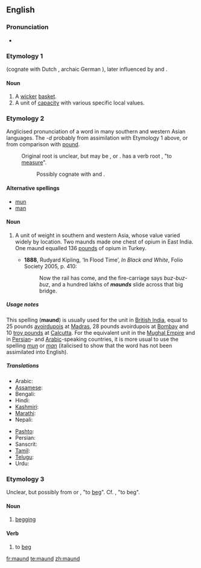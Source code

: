 ==English==

===Pronunciation===
* {{a|UK}} {{IPA|/mɔːnd/}}

===Etymology 1===
{{etyl|ang}} {{term|mand|lang=ang}} (cognate with Dutch {{term|mand|lang=nl}}, archaic German {{term|Mande}}), later influenced by {{etyl|xno}} and {{etyl|frm}} {{term|mande}}.

====Noun====
{{en-noun}}

# A [[wicker]] [[basket]].
# A unit of [[capacity]] with various specific local values.

===Etymology 2===
{{wikipedia}}
Anglicised pronunciation of a word in many southern and western Asian languages. The ''-d'' probably from assimilation with Etymology 1 above, or from comparison with [[pound]].
: Original root is unclear, but may be {{etyl|ar}} {{term|من|مَنّ|tr=mann|sc=Arab|lang=ar}}, {{etyl|fa}} {{term|من|tr=man|sc=fa-Arab|lang=fa}} or {{etyl|sa}} {{term|मानः|tr=man|sc=Deva|lang=sa}}. {{etyl|sa}} has a verb root {{term|मा|tr=ma-|sc=Deva|lang=sa}}, "to [[measure]]".
:: Possibly cognate with {{etyl|he}} {{term|מנה|tr=maneh|lang=he|sc=Hebr}} and {{etyl|grc}} {{term|mina|lang=grc}}.

====Alternative spellings====
* [[mun]]
* [[man]]

====Noun====
{{en-noun}}

# {{archaic}} A unit of weight in southern and western Asia, whose value varied widely by location.  Two maunds made one chest of opium in East India.  One maund equalled 136 [[pound]]s of opium in Turkey.
#* '''1888''', Rudyard Kipling, ‘In Flood Time’, ''In Black and White'', Folio Society 2005, p. 410:
#*: Now the rail has come, and the fire-carriage says ''buz-buz-buz'', and a hundred lakhs of '''''maunds''''' slide across that big bridge.

=====Usage notes=====
This spelling ('''maund''') is usually used for the unit in [[British India]], equal to 25&nbsp;pounds [[avoirdupois]] at [[Madras]], 28&nbsp;pounds avoirdupois at [[Bombay]] and 10&nbsp;[[troy pound]]s at [[Calcutta]]. For the equivalent unit in the [[W:Mughal Empire|Mughal Empire]] and in [[Persian]]- and [[Arabic]]-speaking countries, it is more usual to use the spelling ''[[mun]]'' or ''[[man]]'' (italicised to show that the word has not been assimilated into English).

=====Translations=====
{{trans-top|unit of mass}}
* Arabic: {{t+|ar|من|مَنّ|tr=mann|sc=Arab}}
* [[Assamese]]: {{t|as|মোন|tr=mûn|sc=Beng|xs=Assamese}}
* Bengali: {{t|bn|মন|tr=mana|sc=Beng|xs=Bengali}}
* Hindi: {{t+|hi|मन|m|tr=man|sc=Deva|xs=Hindi}}
* [[Kashmiri]]: {{t|ks|मन्|m|tr=mana|sc=Deva|xs=Kashmiri}}
* [[Marathi]]: {{t|mr|मण|tr=maṇa|sc=Deva|xs=Marathi}}
* Nepali: {{t|ne|मन्|tr=mana|sc=Deva|xs=Nepali}}
{{trans-mid}}
* [[Pashto]]: {{t-|ps|من|tr=mann|sc=ps-Arab|xs=Pashto}}
* Persian: {{t+|fa|من|tr=man|sc=fa-Arab|xs=Persian}}
* Sanscrit: {{t|sa|मानः|tr=man|sc=Deva|xs=Sanskrit}}
* [[Tamil]]: {{t|ta|மடங்கு|tr=mṭngku|sc=Taml|xs=Tamil}}
* [[Telugu]]: {{t|te|మణుగు|tr=maṇugu|sc=Telu}}
* Urdu: {{t-|ur|من|m|tr=man|sc=ur-Arab|xs=Urdu}}
{{trans-bottom}}

===Etymology 3===
Unclear, but possibly from {{etyl|fr}} {{term|mendier|lang=fr}} or {{term|quémander|lang=fr}}, "to [[beg]]". Cf. {{etyl|rom}} {{term|mang|lang=rom}}, "to beg".

====Noun====
{{en-noun|-}}

# {{archaic}} [[begging]]

====Verb====
{{en-verb}}

# {{archaic}} to [[beg]]

[[fr:maund]]
[[te:maund]]
[[zh:maund]]